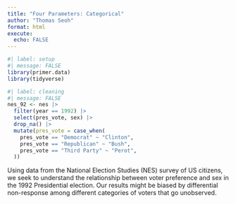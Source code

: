 ```yaml
---
title: "Four Parameters: Categorical"
author: "Thomas Seoh"
format: html
execute:
  echo: FALSE
---
```


```r
#| label: setup
#| message: FALSE
library(primer.data)
library(tidyverse)
```

```r
#| label: cleaning
#| message: FALSE
nes_92 <- nes |> 
  filter(year == 1992) |>
  select(pres_vote, sex) |>
  drop_na() |> 
  mutate(pres_vote = case_when(
    pres_vote == "Democrat" ~ "Clinton",
    pres_vote == "Republican" ~ "Bush",
    pres_vote == "Third Party" ~ "Perot",
  ))
```

Using data from the National Election Studies (NES) survey of US citizens, we seek to understand the relationship between voter preference and sex in the 1992 Presidential election. Our results might be biased by differential non-response among different categories of voters that go unobserved.
